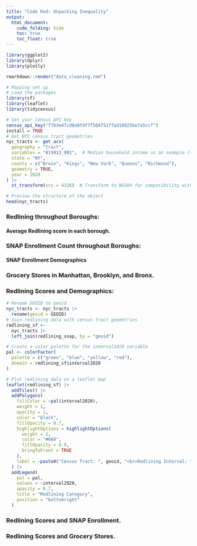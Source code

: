 ```yaml
---
title: "Code Red: Unpacking Inequality"
output: 
  html_document:
    code_folding: hide
    toc: true
    toc_float: true
---
```


```r
library(ggplot2)
library(dplyr)
library(plotly)
```

```r
rmarkdown::render("data_cleaning.rmd")
```
```r
# Mapping set up
# Load the packages
library(sf)
library(leaflet)
library(tidycensus)

# Set your Census API key
census_api_key("f7b3e47cd8e0fdf7f504751ffad10825be7a5ccf")
install = TRUE
# Get NYC census tract geometries
nyc_tracts <- get_acs(
  geography = "tract",
  variables = "B19013_001",  # Median household income as an example (this is just to pull the geometry)
  state = "NY",
  county = c("Bronx", "Kings", "New York", "Queens", "Richmond"),
  geometry = TRUE,
  year = 2020
) |>
  st_transform(crs = 4326)  # Transform to WGS84 for compatibility with Leaflet

# Preview the structure of the object
head(nyc_tracts)

```



### Redlining throughout Boroughs:

#### Average Redlining score in each borough.

### SNAP Enrollment Count throughout Boroughs:

#### SNAP Enrollment Demographics

### Grocery Stores in Manhattan, Brooklyn, and Bronx.

### Redlining Scores and Demographics:
```r
# Rename GEOID to geoid
nyc_tracts <- nyc_tracts |>
  rename(geoid = GEOID)
# Join redlining data with census tract geometries
redlining_sf <- 
  nyc_tracts |>
  left_join(redlining_snap, by = "geoid")

```

```r
# Create a color palette for the interval2020 variable
pal <- colorFactor(
  palette = c("green", "blue", "yellow", "red"),
  domain = redlining_sf$interval2020
)

# Plot redlining data on a leaflet map
leaflet(redlining_sf) |>
  addTiles() |>
  addPolygons(
    fillColor = ~pal(interval2020),
    weight = 1,
    opacity = 1,
    color = "black",
    fillOpacity = 0.7,
    highlightOptions = highlightOptions(
      weight = 2,
      color = "#666",
      fillOpacity = 0.9,
      bringToFront = TRUE
    ),
    label = ~paste0("Census Tract: ", geoid, "<br>Redlining Interval: ", interval2020, "<br>Redlining Score (2020): ", hrs2020)
  ) |>
  addLegend(
    pal = pal,
    values = ~interval2020,
    opacity = 0.7,
    title = "Redlining Category",
    position = "bottomright"
  )
```

### Redlining Scores and SNAP Enrollment.

### Redlining Scores and Grocery Stores.


